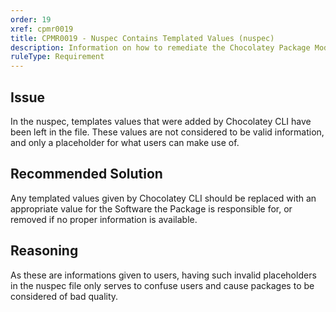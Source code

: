 ```yaml
---
order: 19
xref: cpmr0019
title: CPMR0019 - Nuspec Contains Templated Values (nuspec)
description: Information on how to remediate the Chocolatey Package Moderation Rule 0019
ruleType: Requirement
---
```


<PackageValidatorRuleRequirement />

## Issue

In the nuspec, templates values that were added by Chocolatey CLI have been left in the file. These values are not considered to be valid information, and only a placeholder for what users can make use of.

## Recommended Solution

Any templated values given by Chocolatey CLI should be replaced with an appropriate value for the Software the Package is responsible for, or removed if no proper information is available.

## Reasoning

As these are informations given to users, having such invalid placeholders in the nuspec file only serves to confuse users and cause packages to be considered of bad quality.
